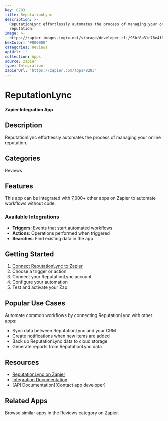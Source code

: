 ```yaml
---
key: 8283
title: ReputationLync
description: >-
  ReputationLync effortlessly automates the process of managing your online
  reputation.
image: >-
  https://zapier-images.imgix.net/storage/developer_cli/95bf8a31c76e4f63f025a5216b50e109_2.png?auto=format%2Ccompress&ixlib=python-3.0.0&q=50
hexColor: '#000000'
categories: Reviews
apiUrl: ''
collection: Apps
source: zapier
type: Integration
zapierUrl: 'https://zapier.com/apps/8283'
---
```

# ReputationLync

**Zapier Integration App**

## Description

ReputationLync effortlessly automates the process of managing your online reputation.

## Categories

Reviews

## Features

This app can be integrated with 7,000+ other apps on Zapier to automate workflows without code.

### Available Integrations

- **Triggers**: Events that start automated workflows
- **Actions**: Operations performed when triggered
- **Searches**: Find existing data in the app

## Getting Started

1. [Connect ReputationLync to Zapier](https://zapier.com/apps/8283)
2. Choose a trigger or action
3. Connect your ReputationLync account
4. Configure your automation
5. Test and activate your Zap

## Popular Use Cases

Automate common workflows by connecting ReputationLync with other apps:

- Sync data between ReputationLync and your CRM
- Create notifications when new items are added
- Back up ReputationLync data to cloud storage
- Generate reports from ReputationLync data

## Resources

- [ReputationLync on Zapier](https://zapier.com/apps/8283)
- [Integration Documentation](https://zapier.com/apps/8283/integrations)
- [API Documentation](Contact app developer)

## Related Apps

Browse similar apps in the Reviews category on Zapier.
